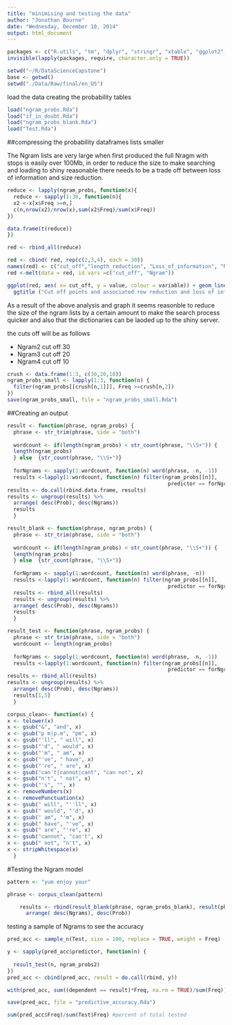 ```yaml
---
title: "minimising and testing the data"
author: "Jonathan Bourne"
date: "Wednesday, December 10, 2014"
output: html_document
---
```


```r
packages <- c("R.utils", "tm", "dplyr", "stringr", "xtable", "ggplot2", "reshape2")
invisible(lapply(packages, require, character.only = TRUE))
```


```r
setwd("~/R/DataScienceCapstone")
base <- getwd()
setwd("./Data/Raw/final/en_US")
```

load the data
creating the probability tables
```r
load("ngram_probs.Rda")
load("if_in_doubt.Rda")
load("ngram_probs_blank.Rda")
load("Test.Rda")
```

##compressing the probability dataframes lists smaller

The Ngram lists are very large when first produced the full Nragm with stops is easily over 100Mb, in order to reduce the size to make searching and loading to shiny reasonable there needs to be a trade off between loss of information and size reduction.
```r
reduce <- lapply(ngram_probs, function(x){
  reduce <- sapply(1:30, function(n){
  x2 <-x[x$Freq >=n,]
  c(n,nrow(x2)/nrow(x),sum(x2$Freq)/sum(x$Freq))
})

data.frame(t(reduce))
})

red <- rbind_all(reduce)

red <- cbind( red, rep(c(2,3,4), each = 30))
names(red) <- c("cut_off","length_reduction", "Loss_of_information", "Ngram")
red <-melt(data = red, id.vars =c("cut_off", "Ngram"))

ggplot(red, aes( x= cut_off, y = value, colour = variable)) + geom_line()+facet_grid(~Ngram) +
  ggtitle ("Cut off points and associated row reduction and loss of information\n by Ngram size")

```


As a result of the above analysis and graph it seems reasonble to reduce the size of the ngram lists by a certain amount to make the search process quicker and also that the dictionaries can be laoded up to the shiny server.

the cuts off will be as follows

- Ngram2 cut off 30
- Ngram3 cut off 20
- Ngram4 cut off 10


```r
crush <- data.frame(1:3, c(30,20,10))
ngram_probs_small <- lapply(1:3, function(n) {
  filter(ngram_probs[[crush[n,1]]], Freq >=crush[n,2])
})
save(ngram_probs_small, file = "ngram_probs_small.Rda")

```


##Creating an output

```r
result <- function(phrase, ngram_probs) { 
  phrase <- str_trim(phrase, side = "both")
  
  wordcount <- if(length(ngram_probs) < str_count(phrase, "\\S+")) {
  length(ngram_probs)
  } else  {str_count(phrase, "\\S+")}
  
  forNgrams <- sapply(1:wordcount, function(n) word(phrase, -n, -1))
  results <-lapply(1:wordcount, function(n) filter(ngram_probs[[n]], 
                                                    predictor == forNgrams[[n]]))
results <- do.call(rbind.data.frame, results)
results <- ungroup(results) %>%
  arrange( desc(Prob), desc(Ngrams))
  results
  }
```

```r
result_blank <- function(phrase, ngram_probs) { 
  phrase <- str_trim(phrase, side = "both")
  
  wordcount <- if(length(ngram_probs) < str_count(phrase, "\\S+")) {
  length(ngram_probs)
  } else  {str_count(phrase, "\\S+")}
  
  forNgrams <- sapply(1:wordcount, function(n) word(phrase, -n))
  results <-lapply(1:wordcount, function(n) filter(ngram_probs[[n]], 
                                                    predictor == forNgrams[[n]] | predictor == "[blank]"))
  results <- rbind_all(results)
  results <- ungroup(results) %>%
  arrange( desc(Prob), desc(Ngrams))
  results
  }
```


```r
result_test <- function(phrase, ngram_probs) { 
  phrase <- str_trim(phrase, side = "both")
  wordcount <- length(ngram_probs)
  
  forNgrams <- sapply(1:wordcount, function(n) word(phrase, -n, -1))
  results <-lapply(1:wordcount, function(n) filter(ngram_probs[[n]], 
                                                    predictor == forNgrams[[n]]))
results <- rbind_all(results)
results <- ungroup(results) %>%
  arrange( desc(Prob), desc(Ngrams))
  results[1,5]
  }
```

```r
corpus_clean<- function(x) {
x <- tolower(x)
x <- gsub("&", "and", x)
x <- gsub("p m|p.m", "pm", x)
x <- gsub("'ll", " will", x)
x <- gsub("'d", " would", x)
x <- gsub("'m", " am", x)
x <- gsub("'ve", " have", x)
x <- gsub("'re", " are", x)
x <- gsub("can't|cannot|cant", "can not", x)
x <- gsub("n't", " not", x)
x <- gsub("'s", "", x)
x <- removeNumbers(x)
x <- removePunctuation(x)
x <- gsub(" will", "''ll", x)
x <- gsub(" would", "'d", x)
x <- gsub(" am", "'m", x)
x <- gsub(" have", "'ve", x)
x <- gsub(" are", "'re", x)
x <- gsub("cannot", "can't", x)
x <- gsub(" not", "n't", x)
x <- stripWhitespace(x)
  }
```


#Testing the Ngram model

```r
pattern <- "yum enjoy your"

phrase <- corpus_clean(pattern)

    results <- rbind(result_blank(phrase, ngram_probs_blank), result(phrase, ngram_probs)) %>%
      arrange( desc(Ngrams), desc(Prob))

```


testing a sample of Ngrams to see the accuracy
```r
pred_acc <- sample_n(Test, size = 100, replace = TRUE, weight = Freq)

y <- sapply(pred_acc$predictor, function(n) {
  
  result_test(n, ngram_probs2)
})
pred_acc <- cbind(pred_acc, result = do.call(rbind, y))

with(pred_acc, sum((dependent == result)*Freq, na.rm = TRUE)/sum(Freq))

save(pred_acc, file = "predictive_accuracy.Rda")

sum(pred_acc$Freq)/sum(Test$Freq) #percent of total tested
```
